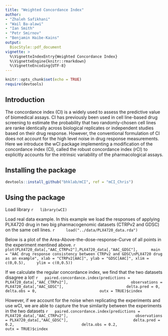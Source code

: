 ```yaml
---
title: "Weighted Concordance Index"
author:
- "Zhaleh Safikhani"
- "Wail Ba-alawi"
- "Ian Smith"
- "Petr Smirnov"
- "Benjamin Haibe-Kains"
output:
  BiocStyle::pdf_document
vignette: >
  %\VignetteIndexEntry{Weighted Concordance Index}
  %\VignetteEngine{knitr::rmarkdown}
  %\VignetteEncoding{UTF-8}
---
```


```r
knitr::opts_chunk$set(echo = TRUE)
require(devtools)
```

## Introduction
The concordance index (CI) is a widely used to assess the predictive value of biomedical assays. CI has previously been used in cell line-based drug screening
to estimate the probability that two randomly-chosen cell lines are ranke identically across biological replicates or independent studies based on their 
drug response. However, the conventional formulation of CI does not account for 
the high level noise in drug response measurements. Here we introduce the wCI package implementing a modification of the concordance index (CI), called the 
robust concordance index (rCI) to explicitly accounts for the intrinsic 
variability of the pharmacological assays. 


## Installing the package
  ```r
  devtools::install_github("bhklab/mCI", ref = "mCI_Chris")
  ```

## Using the package

Load library
  ```r
  library(wCI)
  ```


Load real data example. In this example we load the responses of applying 
PLX4720 drug in two big pharmacogenomic datasets (CTRPv2 and GDSC) on the same 
cell lines.
  ```r
    load("../data/PLX4720_data.rda")
  ```

Below is a plot of the Area-Above-the-dose-response-Curve of all points in the experiment mentined above.
  ```r
  plot(PLX4720_data[,"AAC_CTRPv2"],PLX4720_data[,"AAC_GDSC"], 
    main = "AAC drug response consistency between CTRPv2 and GDSC\nPLX4720 drug 
    as an example", xlab = "CTRPv2[AAC]", ylab = "GDSC[AAC]", xlim = c(0,0.5),
    ylim = c(0,0.5))
  ```




If we calculate the regular concordance index, we find that the two datasets disagree a lot!
  ```r
  paired.concordance.index(predictions = PLX4720_data[,"AAC_CTRPv2"],
                           observations = PLX4720_data[,"AAC_GDSC"],
                           delta.pred = 0, 
                           delta.obs = 0,
                           outx = TRUE)$cindex
  ```




However, if we account for the noise when replicating the experiments and use 
wCI, we are able to capture the true similarity between the experiments in the 
two datasets
  ```r
  paired.concordance.index(predictions = PLX4720_data[,"AAC_CTRPv2"], 
                            observations = PLX4720_data[,"AAC_GDSC"],
                            delta.pred = 0.2, 
                            delta.obs = 0.2,
                            outx = TRUE)$cindex
  ```

